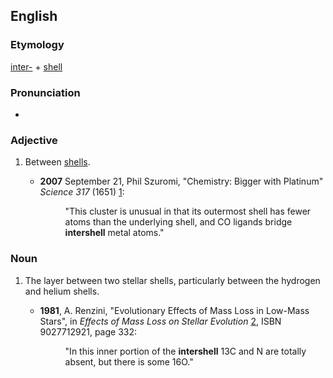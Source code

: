 ==English==

===Etymology===

[[inter-]] + [[shell]]

===Pronunciation===
*{{IPA|ˈɪntɚˌʃɛl}}

===Adjective===
{{en-adj|-}}

# {{physics}} Between [[shell]]s.
#*'''2007''' September 21, Phil Szuromi, "Chemistry:  Bigger with Platinum" ''Science 317'' (1651) [http://www.sciencemag.org/cgi/content/full/317/5845/1651c]:
#*:"This cluster is unusual in that its outermost shell has fewer atoms than the underlying shell, and CO ligands bridge '''intershell''' metal atoms."

===Noun===
{{en-noun}}

# {{astronomy}} The layer between two stellar shells, particularly between the hydrogen and helium shells.
#*'''1981''', A. Renzini, "Evolutionary Effects of Mass Loss in Low-Mass Stars", in ''Effects of Mass Loss on Stellar Evolution'' [http://books.google.com/books?id=Urnr4_XvRl0C&pg=PA332], ISBN 9027712921, page 332:
#*:"In this inner portion of the '''intershell''' 13C and N are totally absent, but there is some 16O."